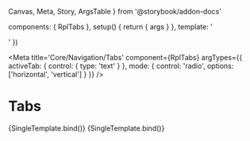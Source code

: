   Canvas,
  Meta,
  Story,
  ArgsTable
} from '@storybook/addon-docs'

  components: { RplTabs },
  setup() {
    return { args }
  },
  template: '<RplTabs v-bind="args" /><div id="panel-default"></div><div id="panel-extra"></div><div id="panel-more"></div>'
})

<Meta
  title='Core/Navigation/Tabs'
  component={RplTabs}
  argTypes={{
    activeTab: {
      control: { type: 'text' }
    },
    mode: {
      control: 'radio',
      options: ['horizontal', 'vertical']
    }
  }}
/>

# Tabs

<ArgsTable of={RplTabs} />

<Canvas>
  <Story
    name='Default'
    play={a11yStoryCheck}
    args={{
      tabs: [
        {
          title: 'Default',
          key: 'default',
        },
        {
          title: 'Extra',
          key: 'extra'
        },
        {
          title: 'More',
          key: 'more',
          icon: 'pin'
        }
      ],
      activeTab: 'default',
      mode: 'horizontal'
    }}
  >
    {SingleTemplate.bind()}
  </Story>
  <Story
    name='Vertical'
    play={a11yStoryCheck}
    args={{
      tabs: [
        {
          title: 'Default',
          key: 'default',
        },
        {
          title: 'Extra',
          key: 'extra'
        },
        {
          title: 'More',
          key: 'more',
          icon: 'pin'
        }
      ],
      activeTab: 'default',
      mode: 'vertical'
    }}
  >
    {SingleTemplate.bind()}
  </Story>
</Canvas>
